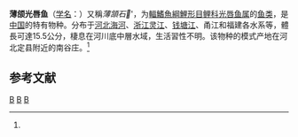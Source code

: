 {{Speciesbox 
| genus = Acrossocheilus
| species = kreyenbergii
| status = DD
| status_system = IUCN3.1
| authority = Regan, 1908<ref name='id5920'>{{cite web| url =http://www.bioinfo.cn/db05/BjdwSpecies.php?action=view&id=5920| title =薄颌光唇鱼| work =中国动物物种编目数据库| publisher =中国科学院微生物研究所| author =中国科学院动物研究所| accessdate =2009-04-11| deadurl =yes| archiveurl =https://web.archive.org/web/20160305015530/http://www.bioinfo.cn/db05/BjdwSpecies.php?action=view&id=5920| archivedate =2016-03-05}}</ref>
| synonyms = *''Acrossocheilus cinctus''<br /><small>Lin, 1931</small>
*''Acrossocheilus hemispinus cinctus''<br /><small>Lin, 1931</small>
*''Acrossocheilus kreyenbergii''<br /><small>Regan, 1908</small>
*''Barbus hemispinus cincta''<br /><small>Lin, 1931</small>
*''Barbus hemispinus cinctus''<br /><small>Lin, 1931</small>
*''Barbus kreyenbergii''<br /><small>Regan, 1908</small>
*''Varicorhinus kreyenbergii''<br /><small>Regan, 1908</small>
}}

'''薄颌光唇鱼'''（[[学名|学名]]：{{lang|la|''Acrossocheilus kreyenbergii''}}）又稱''薄頷石𩼧'''，为[[輻鰭魚綱|輻鰭魚綱]][[鯉形目|鯉形目]][[鲤科|鲤科]][[光唇鱼属|光唇鱼属]]的[[鱼类|鱼类]]，是[[中国|中国]]的特有物种。分布于[[河北|河北]][[海河|海河]]、[[浙江|浙江]][[灵江|灵江]]、[[钱塘江|钱塘江]]、甬江和福建各水系等，體長可達15.5公分，棲息在河川底中層水域，生活習性不明。该物种的模式产地在河北定县附近的南谷庄。<ref name='id5920'/>

== 参考文献 ==
{{reflist}}

{{Taxonbar}}

[[Category:IUCN红色名录数据缺乏物种|B]]
[[Category:光唇鱼属|B]]
[[Category:1908年描述的魚類|B]]